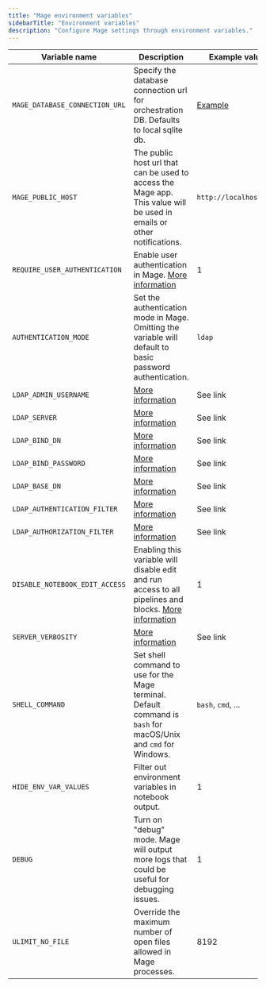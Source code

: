 ```yaml
---
title: "Mage environment variables"
sidebarTitle: "Environment variables"
description: "Configure Mage settings through environment variables."
---
```


| Variable name             | Description                   | Example values     |
| ------------------------- | ----------------------------- | ----------------- |
| `MAGE_DATABASE_CONNECTION_URL` | Specify the database connection url for orchestration DB. Defaults to local sqlite db. | [Example](/production/configuring-production-settings/overview#postgres) |
| `MAGE_PUBLIC_HOST` | The public host url that can be used to access the Mage app. This value will be used in emails or other notifications. | `http://localhost:6789` |
| `REQUIRE_USER_AUTHENTICATION`  | Enable user authentication in Mage. [More information](/production/authentication/overview) | 1 |
| `AUTHENTICATION_MODE` | Set the authentication mode in Mage. Omitting the variable will default to basic password authentication. | `ldap` |
| `LDAP_ADMIN_USERNAME`  | [More information](/production/authentication/overview#ldap) | See link                     |
| `LDAP_SERVER`          | [More information](/production/authentication/overview#ldap) | See link          |
| `LDAP_BIND_DN`         | [More information](/production/authentication/overview#ldap) | See link |
| `LDAP_BIND_PASSWORD`   | [More information](/production/authentication/overview#ldap) | See link                  |
| `LDAP_BASE_DN`         | [More information](/production/authentication/overview#ldap) | See link         |
| `LDAP_AUTHENTICATION_FILTER` | [More information](/production/authentication/overview#ldap) | See link |
| `LDAP_AUTHORIZATION_FILTER` | [More information](/production/authentication/overview#ldap) | See link |
| `DISABLE_NOTEBOOK_EDIT_ACCESS` | Enabling this variable will disable edit and run access to all pipelines and blocks. [More information](/production/configuring-production-settings/overview#read-only-access) | 1 |
| `SERVER_VERBOSITY` | [More information](/production/observability/logging#server-logging) | See link |
| `SHELL_COMMAND` | Set shell command to use for the Mage terminal. Default command is `bash` for macOS/Unix and `cmd` for Windows. | `bash`, `cmd`, ... |
| `HIDE_ENV_VAR_VALUES` | Filter out environment variables in notebook output. | 1 |
| `DEBUG` | Turn on "debug" mode. Mage will output more logs that could be useful for debugging issues. | 1 |
| `ULIMIT_NO_FILE` | Override the maximum number of open files allowed in Mage processes. | 8192 |
